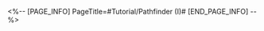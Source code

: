 <%-- [PAGE_INFO]
PageTitle=#Tutorial/Pathfinder (I)#
[END_PAGE_INFO] --%>
{{Tutorial
|sort      = 604301
|title     = Pathfinder (I)
|subtitle  = 
|type      = Adventure
|about     = 
|image1    = Tutorial Pathfinder (I) 1.png{{subst:void|<!--$UPLOAD:<<SpriteOutput/TutorialPic/TutorialPage_604301.png>-<Tutorial Pathfinder (I) 1.png>-<Tutorial Files>>-->}}
|text1     = Enter the movement commands for the ingenium ahead of time to guide it to leave the maze in a set number of moves.
|image2    = Tutorial Pathfinder (I) 2.png{{subst:void|<!--$UPLOAD:<<SpriteOutput/TutorialPic/TutorialPage_604302.png>-<Tutorial Pathfinder (I) 2.png>-<Tutorial Files>>-->}}
|text2     = Each ingenium will proceed along the determined direction until the very end where it encounters an obstacle and awaits the next command.
}}